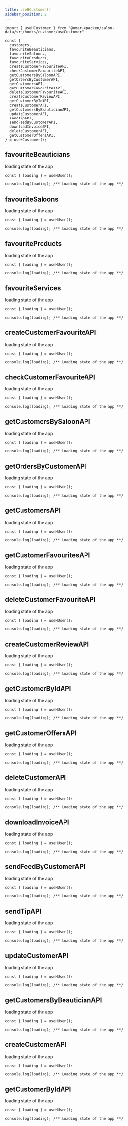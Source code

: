 ```yaml
---
title: useHCustomer()
sidebar_position: 2
---
```


```tsx
import { useHCustomer } from "@umar-epacken/salon-data/src/hooks/customer/useCustomer";

const {
  customers,
  favouriteBeauticians,
  favouriteSaloons,
  favouriteProducts,
  favouriteServices,
  createCustomerFavouriteAPI,
  checkCustomerFavouriteAPI,
  getCustomersBySaloonAPI,
  getOrdersByCustomerAPI,
  getCustomersAPI,
  getCustomerFavouritesAPI,
  deleteCustomerFavouriteAPI,
  createCustomerReviewAPI,
  getCustomerByIdAPI,
  createCustomerAPI,
  getCustomersByBeauticianAPI,
  updateCustomerAPI,
  sendTipAPI,
  sendFeedByCustomerAPI,
  downloadInvoiceAPI,
  deleteCustomerAPI,
  getCustomerOffersAPI,
} = useHCustomer();
```

## favouriteBeauticians

loading state of the app

```tsx
const { loading } = useHUser();

console.log(loading); /** Loading state of the app **/
```

## favouriteSaloons

loading state of the app

```tsx
const { loading } = useHUser();

console.log(loading); /** Loading state of the app **/
```

## favouriteProducts

loading state of the app

```tsx
const { loading } = useHUser();

console.log(loading); /** Loading state of the app **/
```

## favouriteServices

loading state of the app

```tsx
const { loading } = useHUser();

console.log(loading); /** Loading state of the app **/
```

## createCustomerFavouriteAPI

loading state of the app

```tsx
const { loading } = useHUser();

console.log(loading); /** Loading state of the app **/
```

## checkCustomerFavouriteAPI

loading state of the app

```tsx
const { loading } = useHUser();

console.log(loading); /** Loading state of the app **/
```

## getCustomersBySaloonAPI

loading state of the app

```tsx
const { loading } = useHUser();

console.log(loading); /** Loading state of the app **/
```

## getOrdersByCustomerAPI

loading state of the app

```tsx
const { loading } = useHUser();

console.log(loading); /** Loading state of the app **/
```

## getCustomersAPI

loading state of the app

```tsx
const { loading } = useHUser();

console.log(loading); /** Loading state of the app **/
```

## getCustomerFavouritesAPI

loading state of the app

```tsx
const { loading } = useHUser();

console.log(loading); /** Loading state of the app **/
```

## deleteCustomerFavouriteAPI

loading state of the app

```tsx
const { loading } = useHUser();

console.log(loading); /** Loading state of the app **/
```

## createCustomerReviewAPI

loading state of the app

```tsx
const { loading } = useHUser();

console.log(loading); /** Loading state of the app **/
```

## getCustomerByIdAPI

loading state of the app

```tsx
const { loading } = useHUser();

console.log(loading); /** Loading state of the app **/
```

## getCustomerOffersAPI

loading state of the app

```tsx
const { loading } = useHUser();

console.log(loading); /** Loading state of the app **/
```

## deleteCustomerAPI

loading state of the app

```tsx
const { loading } = useHUser();

console.log(loading); /** Loading state of the app **/
```

## downloadInvoiceAPI

loading state of the app

```tsx
const { loading } = useHUser();

console.log(loading); /** Loading state of the app **/
```

## sendFeedByCustomerAPI

loading state of the app

```tsx
const { loading } = useHUser();

console.log(loading); /** Loading state of the app **/
```

## sendTipAPI

loading state of the app

```tsx
const { loading } = useHUser();

console.log(loading); /** Loading state of the app **/
```

## updateCustomerAPI

loading state of the app

```tsx
const { loading } = useHUser();

console.log(loading); /** Loading state of the app **/
```

## getCustomersByBeauticianAPI

loading state of the app

```tsx
const { loading } = useHUser();

console.log(loading); /** Loading state of the app **/
```

## createCustomerAPI

loading state of the app

```tsx
const { loading } = useHUser();

console.log(loading); /** Loading state of the app **/
```

## getCustomerByIdAPI

loading state of the app

```tsx
const { loading } = useHUser();

console.log(loading); /** Loading state of the app **/
```
